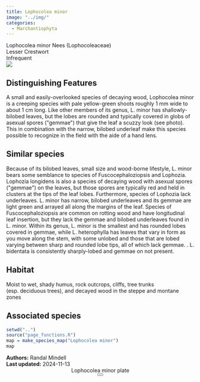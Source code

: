 ```yaml
---
title: Lophocolea minor
image: "../img/"
categories:
  - Marchantiophyta
---
```


<div class="info-panel">
 <div class="info-top">
  <div class="taxon-scientific"><span class="taxon-name">Lophocolea minor</span> <span class="taxon-authority">Nees</span> <span class="taxon-family">(Lophocoleaceae)</span></div>
  <div class="taxon-common">Lesser Crestwort</div>
 </div>
 <div class="info-bottom">
  <div class="taxon-qnd"></div>
  <div class="taxon-abundance">Infrequent</div>
 </div>
</div>
<div class="imerss-content-frame">
 <div class="imerss-image-header">
  <div class="imerss-image-holder imerss-column-left" data-toggle="tooltip" style="background-image: url(../img/)" title="">
  </div>

  <div class="imerss-image-holder imerss-column-right" data-toggle="tooltip" style="background-image: url(../img/)" title="">
  </div>
 
 </div>
 <div class="imerss-content-lower">
  <div class="imerss-column-left">
  <div class="tab-microscope" data-micromodal-trigger="modal-plate">
  <img src="../img/bryo guide microscope.png"/>
  </div>

<h2>Distinguishing Features</h2>

A small and easily-overlooked species of decaying wood, Lophocolea minor is a creeping species with pale yellow-green shoots roughly 1 mm wide to about 1 cm long. Like other members of its genus, L. minor has shallowly-bilobed leaves, but the lobes are rounded and typically covered in globs of asexual spores (&quot;gemmae&quot;) that give the leaf a scuzzy look (see photo). This in combination with the narrow, bilobed underleaf make this species possible to recognize in the field with the aide of a hand lens.

<h2>Similar species</h2>

Because of its bilobed leaves, small size and wood-borne lifestyle, L. minor bears some semblance to species of Fuscocephaloziopsis and Lophozia. Lophozia longidens is also a species of decaying wood with asexual spores (&quot;gemmae&quot;) on the leaves, but those spores are typically red and held in clusters at the tips of the leaf lobes. Furthermore, species of Lophozia lack underleaves. L. minor has narrow, bilobed underleaves and its gemmae are light green and arrayed all along the margins of the leaf. Species of Fuscocephaloziopsis are common on rotting wood and have longitudinal leaf insertion, but they lack the gemmae and bilobed underleaves found in L. minor.  Within its genus, L. minor is the smallest and has rounded lobes covered in gemmae, while L. heterophylla has leaves that vary in form as you move along the stem, with some unlobed and those that are lobed varying between sharp and rounded lobe tips, all of which lack gemmae. . L. bidentata is consistently sharply-lobed and gemmae on not present.

<h2>Habitat</h2>

Moist to wet, shady humus, rock outcrops, cliffs, tree trunks (esp. deciduous trees), and decayed wood in the steppe and montane zones

<h2>Associated species</h2>


</div>

<div class="imerss-column-right">

<div class="imerss-image-holder imerss-column-right" data-toggle="tooltip" style="background-image: url(../img/)" title="">
</div>

<div class="imerss-map-holder">
```r
setwd("..")
source("page_functions.R")
map = make_species_map("Lophocolea minor")
map
```
</div>

</div>

</div>
</div>

<div class="taxon-footer">
 <div class="taxon-authors"><b>Authors:</b> <span>Randal Mindell</span></div>
 <div class="taxon-update"><b>Last updated:</b> <span>2024-11-13</span></div>
</div>

<div class="modal micromodal-slide" id="modal-plate" aria-hidden="true">
 <div class="modal__overlay" tabindex="-1" data-micromodal-close>
  <div class="modal__container" role="dialog" aria-modal="true" aria-labelledby="modal-plate-title" >
   <header class="modal__header">
   <div class="modal__title" id="modal-plate-title">
  Lophocolea minor plate
   </div>
   <button class="modal__close" aria-label="Close" data-micromodal-close></button>
   </header>
  <div class="modal__content" id="modal-plate-content">
   <div class="imerss-image-holder" data-toggle="tooltip" style="background-image: url(../img/)" title="">
  </div>
  </div>
  </div>
 </div>
</div>

<script src="../js/micromodal.min.js"></script>
<link href="../css/style-taxon.css" rel="stylesheet">
<link href="../css/micromodal.css" rel="stylesheet">

<script>
MicroModal.init();
</script>

